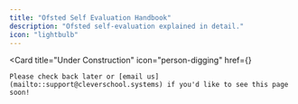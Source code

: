 ```yaml
---
title: "Ofsted Self Evaluation Handbook"
description: "Ofsted self-evaluation explained in detail."
icon: "lightbulb"
---
```


<Card
    title="Under Construction"
    icon="person-digging"
    href={}
>
    Please check back later or [email us](mailto::support@cleverschool.systems) if you'd like to see this page soon!
</Card>
